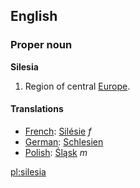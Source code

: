 ==English==

===Proper noun===
{{wikipedia}}
'''Silesia'''
# Region of central [[Europe]].

====Translations====

*[[French]]: [[Silésie]] ''f''
*[[German]]: [[Schlesien]]
*[[Polish]]: [[Śląsk]] ''m''

[[pl:silesia]]